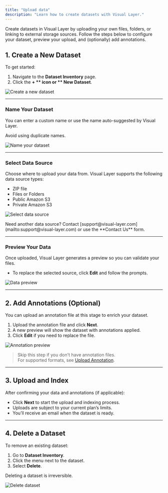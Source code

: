 ```yaml
---
title: "Upload data"
description: "Learn how to create datasets with Visual Layer."
---
```


Create datasets in Visual Layer by uploading your own files, folders, or linking to external storage sources. Follow the steps below to configure your dataset, preview your upload, and (optionally) add annotations.

## 1. Create a New Dataset

To get started:

1. Navigate to the **Dataset Inventory** page.
2. Click the **+  ** icon or ** New Dataset**.

![Create a new dataset](https://files.readme.io/ca369b8add29da612e26061c671355ac052b2aae43419f79ba9432c80f001eb4-image.png)

---

### Name Your Dataset

You can enter a custom name or use the name auto-suggested by Visual Layer.

<Info>
Avoid using duplicate names.
</Info>

![Name your dataset](https://files.readme.io/4ab83c6e298ec22e1358a479bf4faa1115607dbafed628ba1b621fa76f4b25c4-image.png)

---

### Select Data Source

Choose where to upload your data from. Visual Layer supports the following data source types:

- ZIP file  
- Files or Folders  
- Public Amazon S3  
- Private Amazon S3

![Select data source](https://files.readme.io/3484a6682d53ec4fc182aa1d83deac9247e820deecd311a38e22c74c2b4f2ae3-image.png)

<Tip>
Need another data source? Contact [support@visual-layer.com](mailto:support@visual-layer.com) or use the **Contact Us** form.
</Tip>

---

### Preview Your Data

Once uploaded, Visual Layer generates a preview so you can validate your files.

- To replace the selected source, click **Edit** and follow the prompts.

![Data preview](https://files.readme.io/ca8f63b185bf1a6e7cd519f2f3142444a250f57a90a36fd99e987d13655e6c73-image.png)

---

## 2. Add Annotations (Optional)

You can upload an annotation file at this stage to enrich your dataset.

1. Upload the annotation file and click **Next**.
2. A new preview will show the dataset with annotations applied.
3. Click **Edit** if you need to replace the file.

![Annotation preview](https://files.readme.io/9a0e4cd3f9347a88f1e04cdc06e811550cc7ac88d39d672fe38f5a9c4c21f806-image.png)

> Skip this step if you don't have annotation files.  
> For supported formats, see [Upload Annotation](https://dash.readme.com/project/visual-layer2/v1.0/docs/importing-annotations-copy).

---

## 3. Upload and Index

After confirming your data and annotations (if applicable):

- Click **Next** to start the upload and indexing process.
- Uploads are subject to your current plan’s limits.
- You’ll receive an email when the dataset is ready.

---

## 4. Delete a Dataset

To remove an existing dataset:

1. Go to **Dataset Inventory**.
2. Click the menu next to the dataset.
3. Select **Delete**.

<Info>
Deleting a dataset is irreversible.
</Info>

![Delete dataset](https://files.readme.io/c1f37f6fa067084f90efe3253ca59f07d9f2466593fa834e5a6b5d89adc95045-image.png)
